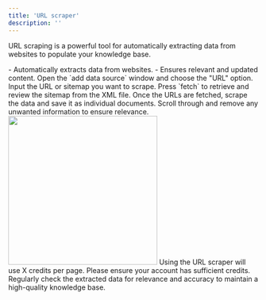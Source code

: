 ```yaml
---
title: 'URL scraper'
description: ''
---
```


URL scraping is a powerful tool for automatically extracting data from websites to populate your knowledge base.

<CardGroup cols={2}>
  <Card title="" icon="check">
    - Automatically extracts data from websites.
  </Card>
  <Card title="" icon="check">
    - Ensures relevant and updated content.
  </Card>
</CardGroup>

<Steps>
  <Step title="Select 'URL' in the Add Data Source Window">
    Open the `add data source` window and choose the "URL" option.
  </Step>
  <Step title="Enter the URL or Sitemap">
    Input the URL or sitemap you want to scrape. Press `fetch` to retrieve and review the sitemap from the XML file.
  </Step>
  <Step title="Scrape the Data">
    Once the URLs are fetched, scrape the data and save it as individual documents. Scroll through and remove any unwanted information to ensure relevance.
  </Step>
</Steps>

<img class="rounded-md" src="/images/add_URL_shots.png" width="300" />

<Warning>
  Using the URL scraper will use X credits per page. Please ensure your account has sufficient credits.
</Warning>

<Tip>
  Regularly check the extracted data for relevance and accuracy to maintain a high-quality knowledge base.
</Tip>
